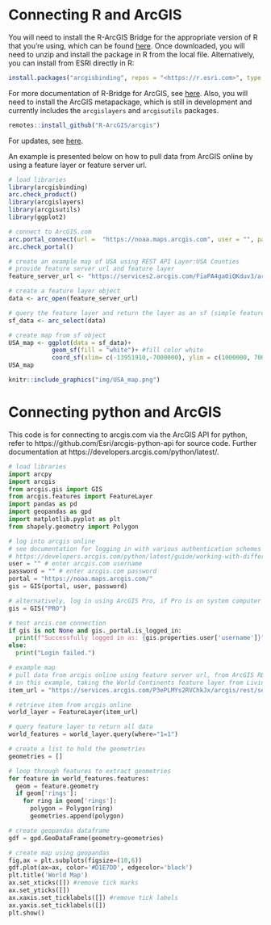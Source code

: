 # Connecting R and ArcGIS

You will need to install the R-ArcGIS Bridge for the appropriate version of R that you're using, which can be found [here](https://r.esri.com/bin/). Once downloaded, you will need to unzip and install the package in R from the local file. Alternatively, you can install from ESRI directly in R:

```r
install.packages("arcgisbinding", repos = "<https://r.esri.com>", type = "win.binary") 
```

For more documentation of R-Bridge for ArcGIS, see [here](https://developers.arcgis.com/r-bridge/installation/). Also, you will need to install the ArcGIS metapackage, which is still in development and currently includes the `arcgislayers` and `arcgisutils` packages.  

```r
remotes::install_github("R-ArcGIS/arcgis")
```

For updates, see [here](https://github.com/R-ArcGIS/arcgis).

An example is presented below on how to pull data from ArcGIS online by using a feature layer or feature server url.

```r
# load libraries
library(arcgisbinding) 
arc.check_product() 
library(arcgislayers)
library(arcgisutils) 
library(ggplot2)

# connect to ArcGIS.com
arc.portal_connect(url =  "https://noaa.maps.arcgis.com", user = "", password = "") # enter ArcGIS.com username and password
arc.check_portal()

# create an example map of USA using REST API Layer:USA Counties
# provide feature server url and feature layer
feature_server_url <- "https://services2.arcgis.com/FiaPA4ga0iQKduv3/arcgis/rest/services/TIGERweb_Counties_v1/FeatureServer/0"

# create a feature layer object
data <- arc_open(feature_server_url)

# query the feature layer and return the layer as an sf (simple feature) object
sf_data <- arc_select(data)

# create map from sf object
USA_map <- ggplot(data = sf_data)+
            geom_sf(fill = "white")+ #fill color white
            coord_sf(xlim= c(-13951910,-7000000), ylim = c(1000000, 7000000)) #set map coordinates (in meters)
USA_map
```

```r
knitr::include_graphics("img/USA_map.png")
```

# Connecting python and ArcGIS

This code is for connecting to arcgis.com via the ArcGIS API for python, refer to https://github.com/Esri/arcgis-python-api for source code. Further documentation at https://developers.arcgis.com/python/latest/.

```python
# load libraries
import arcpy
import arcgis
from arcgis.gis import GIS
from arcgis.features import FeatureLayer
import pandas as pd
import geopandas as gpd
import matplotlib.pyplot as plt
from shapely.geometry import Polygon

# log into arcgis online
# see documentation for logging in with various authentication schemes 
# https://developers.arcgis.com/python/latest/guide/working-with-different-authentication-schemes/
user = "" # enter arcgis.com username
password = "" # enter arcgis.com password
portal = "https://noaa.maps.arcgis.com/"
gis = GIS(portal, user, password)

# alternatively, log in using ArcGIS Pro, if Pro is on system computer and is logged into the portal
gis = GIS("PRO")

# test arcis.com connection
if gis is not None and gis._portal.is_logged_in:
  print(f"Successfully logged in as: {gis.properties.user['username']}")
else:
  print("Login failed.")

# example map
# pull data from arcgis online using feature server url, from ArcGIS REST API
# in this example, taking the World Continents feature layer from Living Atlas 
item_url = "https://services.arcgis.com/P3ePLMYs2RVChkJx/arcgis/rest/services/World_Continents/FeatureServer/0"

# retrieve item from arcgis online
world_layer = FeatureLayer(item_url)

# query feature layer to return all data
world_features = world_layer.query(where="1=1")

# create a list to hold the geometries
geometries = []

# loop through features to extract geometries
for feature in world_features.features:
  geom = feature.geometry
  if geom['rings']:
    for ring in geom['rings']:
      polygon = Polygon(ring)
      geometries.append(polygon)

# create geopandas dataframe
gdf = gpd.GeoDataFrame(geometry=geometries)

# create map using geopandas
fig,ax = plt.subplots(figsize=(10,6))
gdf.plot(ax=ax, color='#D1E7DD', edgecolor='black')
plt.title('World Map')
ax.set_xticks([]) #remove tick marks
ax.set_yticks([])
ax.xaxis.set_ticklabels([]) #remove tick labels
ax.yaxis.set_ticklabels([])
plt.show()
```
